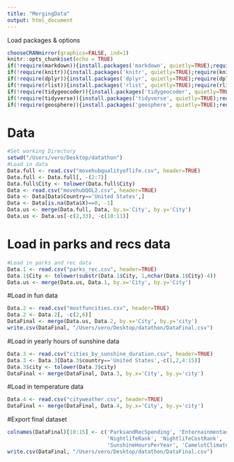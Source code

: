 ```yaml
---
title: "MergingData"
output: html_document
---
```


Load packages & options
```r
chooseCRANmirror(graphics=FALSE, ind=1)
knitr::opts_chunk$set(echo = TRUE)
if(!require(markdown)){install.packages('markdown', quietly=TRUE);require(markdown)}
if(!require(knitr)){install.packages('knitr', quietly=TRUE);require(knitr)}
if(!require(dplyr)){install.packages('dplyr', quietly=TRUE);require(dplyr)}
if(!require(rlist)){install.packages('rlist', quietly=TRUE);require(rlist)}
if(!require(tidygeocoder)){install.packages('tidygeocoder', quietly=TRUE);require(tidygeocoder)}
if(!require(tidyverse)){install.packages('tidyverse', quietly=TRUE);require(tidyverse)}
if(!require(geosphere)){install.packages('geosphere', quietly=TRUE);require(geosphere)}
```


# Data 
```r
#Set working Directory
setwd("/Users/vero/Desktop/datathon")
#Load in data
Data.full <- read.csv("movehubqualityoflife.csv", header=TRUE)
Data.full <- Data.full[, -(2:7)]
Data.full$City <- tolower(Data.full$City)
Data <- read.csv("movehubQOL2.csv", header=TRUE)
Data <- Data[Data$Country=='United States',]
Data <- Data[is.na(Data$X)==0, -1]
Data.us <- merge(Data.full, Data, by.x='City', by.y='City')
Data.us <- Data.us[-c(2,33), -c(10:11)]
```


# Load in parks and recs data 
```r
#Load in parks and rec data
Data.1 <- read.csv("parks_rec.csv", header=TRUE)
Data.1$City <- tolower(substr(Data.1$City, 1,nchar(Data.1$City)-4))
Data.us <- merge(Data.us, Data.1, by.x='City', by.y='City')
```

#Load in fun data
```r
Data.2 <- read.csv("mostfuncities.csv", header=TRUE)
Data.2 <- Data.2[, -c(2,6)]
DataFinal <- merge(Data.us, Data.2, by.x='City', by.y='city')
write.csv(DataFinal, "/Users/vero/Desktop/datathon/DataFinal.csv")
```

#Load in yearly hours of sunshine data
```r
Data.3 <- read.csv("cities_by_sunshine_duration.csv", header=TRUE)
Data.3 <- Data.3[Data.3$country=='United States',-c(1,2,4:15)]
Data.3$city <- tolower(Data.3$city)
DataFinal <- merge(DataFinal, Data.3, by.x='City', by.y='city')
```

#Load in temperature data
```r
Data.4 <- read.csv("cityweather.csv", header=TRUE)
DataFinal <- merge(DataFinal, Data.4, by.x='City', by.y='city')
```

#Export final dataset
```r
colnames(DataFinal)[10:15] <- c('ParksandRecSpending', 'EnternainmentandRecRank', 
                                'NightlifeRank', 'NightlifeCostRank', 
                                'SunshineHoursPerYear', 'CamelotClimateIndex')
write.csv(DataFinal, "/Users/vero/Desktop/datathon/DataFinal.csv")
```


